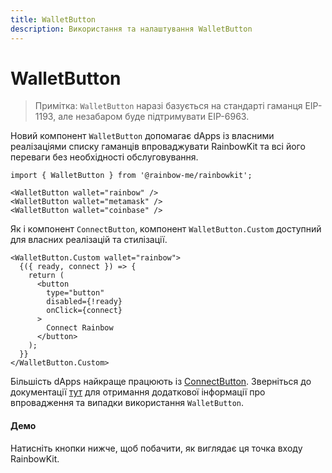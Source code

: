 ```yaml
---
title: WalletButton
description: Використання та налаштування WalletButton
---
```


# WalletButton

> Примітка: `WalletButton` наразі базується на стандарті гаманця EIP-1193, але незабаром буде підтримувати EIP-6963.

Новий компонент `WalletButton` допомагає dApps із власними реалізаціями списку гаманців впроваджувати RainbowKit та всі його переваги без необхідності обслуговування.

```tsx
import { WalletButton } from '@rainbow-me/rainbowkit';

<WalletButton wallet="rainbow" />
<WalletButton wallet="metamask" />
<WalletButton wallet="coinbase" />
```

Як і компонент `ConnectButton`, компонент `WalletButton.Custom` доступний для власних реалізацій та стилізації.

```tsx
<WalletButton.Custom wallet="rainbow">
  {({ ready, connect }) => {
    return (
      <button
        type="button"
        disabled={!ready}
        onClick={connect}
      >
        Connect Rainbow
      </button>
    );
  }}
</WalletButton.Custom>
```

Більшість dApps найкраще працюють із [ConnectButton](https://www.rainbowkit.com/docs/connect-button). Зверніться до документації [тут](https://www.rainbowkit.com/docs/wallet-button) для отримання додаткової інформації про впровадження та випадки використання `WalletButton`.

#### Демо

Натисніть кнопки нижче, щоб побачити, як виглядає ця точка входу RainbowKit.

<WalletButtonDemo />
